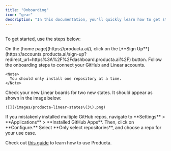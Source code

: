 ```yaml
---
title: "Onboarding"
icon: "gear"
description: "In this documentation, you'll quickly learn how to get started with Producta."
---
```


##

To get started, use the steps below:

<Steps>
  <Step title="Step 1:  Sign up for a Producta account">
    On the [home page](https://producta.ai/), click on the [**Sign Up**](https://accounts.producta.ai/sign-up?redirect_url=https%3A%2F%2Fdashboard.producta.ai%2F) button.
  </Step>

  <Step title="Step 2: Follow onboarding steps">
    Follow the onboarding steps to connect your GitHub and Linear accounts.

    <Note>
      You should only install one repository at a time.
    </Note>
  </Step>

  <Step title="Step 3: Check Linear board">
    Check your new Linear boards for two new states. It should appear as shown in the image below:

    ![](/images/producta-linear-states\(3\).png)
  </Step>
</Steps>

<Tip>
  If you mistakenly installed multiple GitHub repos, navigate to **Settings** > **Applications** > **Installed GitHub Apps**. Then, click on **Configure.** Select **Only select repositories**, and choose a repo for your use case.
</Tip>

Check out [this guide](https://chisom.mintlify.app/producta/goodtask) to learn how to use Producta.